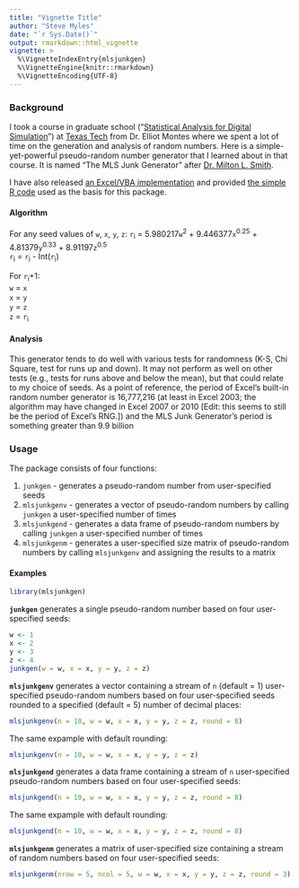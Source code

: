 ```yaml
---
title: "Vignette Title"
author: "Steve Myles"
date: "`r Sys.Date()`"
output: rmarkdown::html_vignette
vignette: >
  %\VignetteIndexEntry{mlsjunkgen}
  %\VignetteEngine{knitr::rmarkdown}
  %\VignetteEncoding{UTF-8}
---
```


### Background

I took a course in graduate school ("[Statistical Analysis for Digital 
Simulation](http://www.depts.ttu.edu/officialpublications/courses/ie.php#ie_5000)") 
at [Texas Tech](http://www.ttu.edu/) from Dr. Elliot Montes where we spent a lot 
of time on the generation and analysis of random numbers.  Here is a simple-yet-powerful 
pseudo-random number generator that I learned about in that course.  It is 
named “The MLS Junk Generator” after [Dr. Milton L. Smith](http://www.depts.ttu.edu/ieweb/faculty/faculty.php?name=Milton%20Smith).

I have also released [an Excel/VBA implementation](https://github.com/scumdogsteev/mls-junk-generator) and provided 
[the simple R code](https://github.com/scumdogsteev/mls-junk-generatR) used as 
the basis for this package.

#### Algorithm

For any seed values of `w`, `x`, `y`, `z`:
`r`<sub>i</sub> = 5.980217`w`<sup>2</sup> + 9.446377`x`<sup>0.25</sup> + 
4.81379`y`<sup>0.33</sup> + 8.91197`z`<sup>0.5</sup>  
`r`<sub>i</sub> = `r`<sub>i</sub> - Int(`r`<sub>i</sub>)   

For `r`<sub>i</sub>+1:  
    `w` = `x`  
    `x` = `y`  
    `y` = `z`  
    `z` = `r`<sub>i</sub>

#### Analysis

This generator tends to do well with various tests for randomness (K-S, Chi Square, test for runs up and down).  It may not perform as well on other tests (e.g., tests for runs above and below the mean), but that could relate to my choice of seeds.  As a point of reference, the period of Excel’s built-in random number generator is 16,777,216 (at least in Excel 2003; the algorithm may have changed in Excel 2007 or 2010 [Edit: this seems to still be the period of Excel’s RNG.]) and the MLS Junk Generator’s period is something greater than 9.9 billion

### Usage

The package consists of four functions:

1. `junkgen` - generates a pseudo-random number from user-specified seeds
2. `mlsjunkgenv` - generates a vector of pseudo-random numbers by calling 
   `junkgen` a user-specified number of times
3. `mlsjunkgend` - generates a data frame of pseudo-random numbers by calling 
   `junkgen` a user-specified number of times
4. `mlsjunkgenm` - generates a user-specified size matrix of pseudo-random 
   numbers by calling `mlsjunkgenv` and assigning the results to a matrix
   
#### Examples

```r
library(mlsjunkgen)
```

**`junkgen`** generates a single pseudo-random number based on four user-specified
seeds:

```r
w <- 1
x <- 2
y <- 3
z <- 4
junkgen(w = w, x = x, y = y, z = z)
```

**`mlsjunkgenv`** generates a vector containing a stream of `n` (default = 1) 
user-specified pseudo-random numbers based on four user-specified seeds rounded 
to a specified (default = 5) number of decimal places:

```r
mlsjunkgenv(n = 10, w = w, x = x, y = y, z = z, round = 8)
```

The same expample with default rounding:

```r
mlsjunkgenv(n = 10, w = w, x = x, y = y, z = z)
```

**`mlsjunkgend`** generates a data frame containing a stream of `n` user-specified
pseudo-random numbers based on four user-specified seeds:

```r
mlsjunkgend(n = 10, w = w, x = x, y = y, z = z, round = 8)
```

The same expample with default rounding:

```r
mlsjunkgend(n = 10, w = w, x = x, y = y, z = z, round = 8)
```

**`mlsjunkgenm`** generates a matrix of user-specified size containing a stream 
of random numbers based on four user-specified seeds:

```r
mlsjunkgenm(nrow = 5, ncol = 5, w = w, x = x, y = y, z = z, round = 3)
```